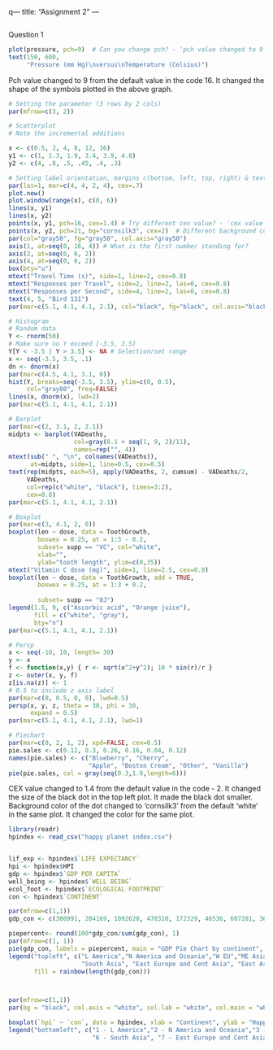 q---
title: "Assignment 2"
---

```{r}

```

Question 1

```{r}
plot(pressure, pch=9)  # Can you change pch? - 'pch value changed to 9 from 16.'
text(150, 600, 
     "Pressure (mm Hg)\nversus\nTemperature (Celsius)")


```

Pch value changed to 9 from the default value in the code 16. It changed the shape of the symbols plotted in the above graph.

```{r}
# Setting the parameter (3 rows by 2 cols)
par(mfrow=c(3, 2))

# Scatterplot
# Note the incremental additions

x <- c(0.5, 2, 4, 8, 12, 16)
y1 <- c(1, 1.3, 1.9, 3.4, 3.9, 4.8)
y2 <- c(4, .8, .5, .45, .4, .3)

# Setting label orientation, margins c(bottom, left, top, right) & text size
par(las=1, mar=c(4, 4, 2, 4), cex=.7) 
plot.new()
plot.window(range(x), c(0, 6))
lines(x, y1)
lines(x, y2)
points(x, y1, pch=16, cex=1.4) # Try different cex value? - 'cex value changed to 1.4 from 2.'  
points(x, y2, pch=21, bg="cornsilk3", cex=2)  # Different background color - 'background color changed to cornsilk3 from white.'
par(col="gray50", fg="gray50", col.axis="gray50")
axis(1, at=seq(0, 16, 4)) # What is the first number standing for?
axis(2, at=seq(0, 6, 2))
axis(4, at=seq(0, 6, 2))
box(bty="u")
mtext("Travel Time (s)", side=1, line=2, cex=0.8)
mtext("Responses per Travel", side=2, line=2, las=0, cex=0.8)
mtext("Responses per Second", side=4, line=2, las=0, cex=0.8)
text(4, 5, "Bird 131")
par(mar=c(5.1, 4.1, 4.1, 2.1), col="black", fg="black", col.axis="black")

# Histogram
# Random data
Y <- rnorm(50)
# Make sure no Y exceed [-3.5, 3.5]
Y[Y < -3.5 | Y > 3.5] <- NA # Selection/set range
x <- seq(-3.5, 3.5, .1)
dn <- dnorm(x)
par(mar=c(4.5, 4.1, 3.1, 0))
hist(Y, breaks=seq(-3.5, 3.5), ylim=c(0, 0.5), 
     col="gray80", freq=FALSE)
lines(x, dnorm(x), lwd=2)
par(mar=c(5.1, 4.1, 4.1, 2.1))

# Barplot
par(mar=c(2, 3.1, 2, 2.1)) 
midpts <- barplot(VADeaths, 
                  col=gray(0.1 + seq(1, 9, 2)/11), 
                  names=rep("", 4))
mtext(sub(" ", "\n", colnames(VADeaths)),
      at=midpts, side=1, line=0.5, cex=0.5)
text(rep(midpts, each=5), apply(VADeaths, 2, cumsum) - VADeaths/2,
     VADeaths, 
     col=rep(c("white", "black"), times=3:2), 
     cex=0.8)
par(mar=c(5.1, 4.1, 4.1, 2.1))  

# Boxplot
par(mar=c(3, 4.1, 2, 0))
boxplot(len ~ dose, data = ToothGrowth,
        boxwex = 0.25, at = 1:3 - 0.2,
        subset= supp == "VC", col="white",
        xlab="",
        ylab="tooth length", ylim=c(0,35))
mtext("Vitamin C dose (mg)", side=1, line=2.5, cex=0.8)
boxplot(len ~ dose, data = ToothGrowth, add = TRUE,
        boxwex = 0.25, at = 1:3 + 0.2,
        
        subset= supp == "OJ")
legend(1.5, 9, c("Ascorbic acid", "Orange juice"), 
       fill = c("white", "gray"), 
       bty="n")
par(mar=c(5.1, 4.1, 4.1, 2.1))

# Persp
x <- seq(-10, 10, length= 30)
y <- x
f <- function(x,y) { r <- sqrt(x^2+y^2); 10 * sin(r)/r }
z <- outer(x, y, f)
z[is.na(z)] <- 1
# 0.5 to include z axis label
par(mar=c(0, 0.5, 0, 0), lwd=0.5)
persp(x, y, z, theta = 30, phi = 30, 
      expand = 0.5)
par(mar=c(5.1, 4.1, 4.1, 2.1), lwd=1)

# Piechart
par(mar=c(0, 2, 1, 2), xpd=FALSE, cex=0.5)
pie.sales <- c(0.12, 0.3, 0.26, 0.16, 0.04, 0.12)
names(pie.sales) <- c("Blueberry", "Cherry",
                      "Apple", "Boston Cream", "Other", "Vanilla")
pie(pie.sales, col = gray(seq(0.3,1.0,length=6)))
```

CEX value changed to 1.4 from the default value in the code - 2. It changed the size of the black dot in the top left plot. It made the black dot smaller. Background color of the dot changed to 'cornsilk3' from the default 'white' in the same plot. It changed the color for the same plot.

```{r}
library(readr)
hpindex <- read_csv("happy planet index.csv")


lif_exp <- hpindex$`LIFE EXPECTANCY`
hpi <- hpindex$HPI
gdp <- hpindex$`GDP PER CAPITA`
well_being <- hpindex$`WELL BEING`
ecol_foot <- hpindex$`ECOLOGICAL FOOTPRINT`
con <- hpindex$`CONTINENT`

par(mfrow=c(1,1))
gdp_con <- c(300991, 204169, 1092620, 478310, 172329, 46536, 607281, 366241)

piepercent<- round(100*gdp_con/sum(gdp_con), 1)
par(mfrow=c(1, 1))
pie(gdp_con, labels = piepercent, main = "GDP Pie Chart by continent", col = rainbow(length(gdp_con)))
legend("topleft", c("L America","N America and Oceania","W EU","ME Asia", "Africa", 
                    "South Asia", "East Europe and Cent Asia", "East Asia"), cex = 0.7,
       fill = rainbow(length(gdp_con)))




```

```{r}
par(mfrow=c(1,1))
par(bg = "black", col.axis = "white", col.lab = "white", col.main = "white", mar = c(5, 4, 4, 4) + 0.1)

boxplot(`hpi` ~ `con`, data = hpindex, xlab = "Continent", ylab = "Happiness Index", col = "white", border = "white", fill = 1:8)
legend("bottomleft", c("1 - L America","2 - N America and Oceania","3 - W EU","4 - ME Asia", "5 - Africa", 
                       "6 - South Asia", "7 - East Europe and Cent Asia", "8 - East Asia"), bg = "white",col = "white", border = "white", cex = 0.45)

```
